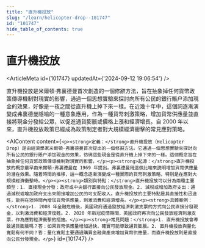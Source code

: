 ```yaml
---
title: "直升機投放"
slug: "/learn/helicopter-drop--101747"
id: "101747"
hide_table_of_contents: true
---
```



# 直升機投放

<ArticleMeta id={101747} updatedAt={'2024-09-12 19:06:54'} />
<div className='border-solid border-b border-t-0 my-4 border-[var(--ifm-color-gray-300)]' />

直升機投放是米爾頓·弗裏德曼首次創造的一個修辭方法，旨在抽象掉任何貨幣政策傳導機制對現實的影響，通過一個思想實驗來探討向所有公民的銀行賬户添加現金的效果，好像是一夜之間從直升機上掉下來一樣。在近幾十年中，這個詞逐漸演變成弗裏德曼隱喻的一種意象應用，作為一種貨幣刺激策略，增加貨幣供應量並直接將現金分發給公眾，以促進通貨膨脹或價格上漲和經濟增長。自 2000 年以來，直升機投放政策已經成為政策制定者對大規模經濟衝擊的常見應對策略。

<AIContent content={`<p><strong>定義：</strong>直升機投放（Helicopter Drop）是由經濟學家米爾頓·弗裏德曼首次提出的一個修辭方法。它通過一個思想實驗來探討向所有公民的銀行賬户添加現金的效果，彷彿這些現金是從直升機上掉下來的一樣。這個概念旨在抽象掉任何貨幣政策傳導機制對現實的影響。</p><p><strong>起源：</strong>直升機投放的概念最早由米爾頓·弗裏德曼在 1969 年提出。弗裏德曼用這個比喻來説明增加貨幣供應量的潛在效果。隨着時間的推移，這一概念逐漸演變成一種實際的貨幣刺激策略，特別是在應對大規模經濟衝擊時。</p><p><strong>類別與特點：</strong>直升機投放可以分為兩種主要類型：1. 直接現金分發：政府或中央銀行直接向公民發放現金。2. 減税或增加政府支出：通過減税或增加政府支出來間接增加公民的可支配收入。直升機投放的主要特點是其直接性和迅速性，能夠在短時間內增加貨幣供應量，刺激消費和經濟增長。</p><p><strong>具體案例：</strong>1. 2008 年金融危機後，美國政府通過發放經濟刺激支票的方式向公民直接分發現金，以刺激消費和經濟復甦。2. 2020 年新冠疫情期間，美國政府再次向公民發放經濟刺激支票，作為應對經濟衝擊的措施。</p><p><strong>常見問題：</strong>1. 直升機投放會導致通貨膨脹嗎？答：如果貨幣供應量增加過快，確實可能導致通貨膨脹。2. 直升機投放與量化寬鬆有何不同？答：量化寬鬆主要通過購買金融資產來增加貨幣供應量，而直升機投放則是直接向公民分發現金。</p>`} id={101747} />
